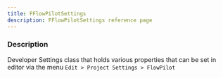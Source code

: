 ```yaml
---
title: FFlowPilotSettings
description: FFlowPilotSettings reference page
---
```



<Ref c="UFlowPilotSettings" p="UDeveloperSettings" />

### Description

Developer Settings class that holds various properties that can be set in editor via the menu `Edit > Project Settings > FlowPilot`
